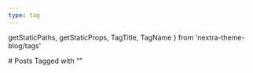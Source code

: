 ```yaml
---
type: tag
---
```


  getStaticPaths,
  getStaticProps,
  TagTitle,
  TagName
} from 'nextra-theme-blog/tags'

<TagTitle />
# Posts Tagged with “<TagName />”


